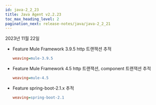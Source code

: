 ```yaml
---
id: java-2_2_23
title: Java Agent v2.2.23
toc_max_heading_level: 2
pagination_next: release-notes/java/java-2_2_21
---
```


2023년 11월 22일

- <Status>Feature</Status> Mule Framework 3.9.5 http 트랜잭션 추적

  ```ini title='whatap.conf'
  weaving=mule-3.9.5
  ```

- <Status>Feature</Status> Mule Framework 4.5 http 트랜잭션, component 트랜잭션 추적

  ```ini title='whatap.conf'
  weaving=mule-4.5
  ```

- <Status>Feature</Status> spring-boot-2.1.x 추적

  ```ini title='whatap.conf'
  weaving=spring-boot-2.1
  ```